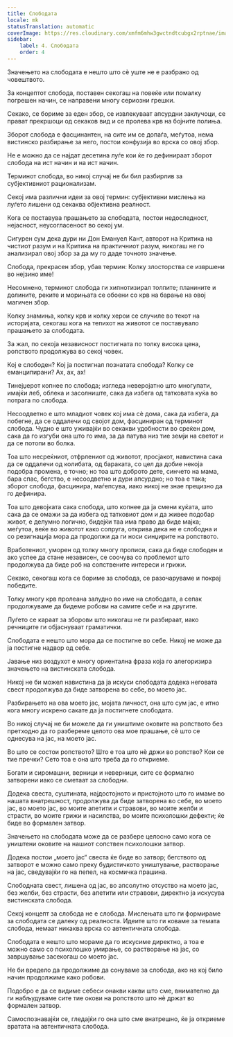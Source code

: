 ```yaml
---
title: Слободата
locale: mk
statusTranslation: automatic
coverImage: https://res.cloudinary.com/xmfm6mhw3gwctndtcubgx2rptnae/image/upload/v1741354419/small_cover_la_gran_rebelion_28716e29d2.webp
sidebar:
    label: 4. Слободата
    order: 4
---
```

Значењето на слободата е нешто што сè уште не е разбрано од човештвото.

За концептот слобода, поставен секогаш на повеќе или помалку погрешен начин, се направени многу сериозни грешки.

Секако, се бориме за еден збор, се извлекуваат апсурдни заклучоци, се прават прекршоци од секаков вид и се пролева крв на бојните полиња.

Зборот слобода е фасцинантен, на сите им се допаѓа, меѓутоа, нема вистинско разбирање за него, постои конфузија во врска со овој збор.

Не е можно да се најдат десетина луѓе кои ќе го дефинираат зборот слобода на ист начин и на ист начин.

Терминот слобода, во никој случај не би бил разбирлив за субјективниот рационализам.

Секој има различни идеи за овој термин: субјективни мислења на луѓето лишени од секаква објективна реалност.

Кога се поставува прашањето за слободата, постои недоследност, нејасност, неусогласеност во секој ум.

Сигурен сум дека дури ни Дон Емануел Кант, авторот на Критика на чистиот разум и на Критика на практичниот разум, никогаш не го анализирал овој збор за да му го даде точното значење.

Слобода, прекрасен збор, убав термин: Колку злосторства се извршени во нејзино име!

Несомнено, терминот слобода ги хипнотизирал толпите; планините и долините, реките и морињата се обоени со крв на барање на овој магичен збор.

Колку знамиња, колку крв и колку херои се случиле во текот на историјата, секогаш кога на тепихот на животот се поставувало прашањето за слободата.

За жал, по секоја независност постигната по толку висока цена, ропството продолжува во секој човек.

Кој е слободен? Кој ја постигнал познатата слобода? Колку се еманципирани? Ах, ах, ах!

Тинејџерот копнее по слобода; изгледа неверојатно што многупати, имајќи леб, облека и засолниште, сака да избега од татковата куќа во потрага по слобода.

Несоодветно е што младиот човек кој има сè дома, сака да избега, да побегне, да се оддалечи од својот дом, фасциниран од терминот слобода. Чудно е што уживајќи во секакви удобности во среќен дом, сака да го изгуби она што го има, за да патува низ тие земји на светот и да се потопи во болка.

Тоа што несреќниот, отфрлениот од животот, просјакот, навистина сака да се оддалечи од колибата, од бараката, со цел да добие некоја подобра промена, е точно; но тоа што доброто дете, синчето на мама, бара спас, бегство, е несоодветно и дури апсурдно; но тоа е така; зборот слобода, фасцинира, маѓепсува, иако никој не знае прецизно да го дефинира.

Тоа што девојката сака слобода, што копнее да ја смени куќата, што сака да се омажи за да избега од татковиот дом и да живее подобар живот, е делумно логично, бидејќи таа има право да биде мајка; меѓутоа, веќе во животот како сопруга, открива дека не е слободна и со резигнација мора да продолжи да ги носи синџирите на ропството.

Вработениот, уморен од толку многу прописи, сака да биде слободен и ако успее да стане независен, се соочува со проблемот што продолжува да биде роб на сопствените интереси и грижи.

Секако, секогаш кога се бориме за слобода, се разочаруваме и покрај победите.

Толку многу крв пролеана залудно во име на слободата, а сепак продолжуваме да бидеме робови на самите себе и на другите.

Луѓето се караат за зборови што никогаш не ги разбираат, иако речниците ги објаснуваат граматички.

Слободата е нешто што мора да се постигне во себе. Никој не може да ја постигне надвор од себе.

Јавање низ воздухот е многу ориентална фраза која го алегоризира значењето на вистинската слобода.

Никој не би можел навистина да ја искуси слободата додека неговата свест продолжува да биде затворена во себе, во моето јас.

Разбирањето на ова моето јас, мојата личност, она што сум јас, е итно кога многу искрено сакате да ја постигнете слободата.

Во никој случај не би можеле да ги уништиме оковите на ропството без претходно да го разбереме целото ова мое прашање, сè што се однесува на јас, на моето јас.

Во што се состои ропството? Што е тоа што нè држи во ропство? Кои се тие пречки? Сето тоа е она што треба да го откриеме.

Богати и сиромашни, верници и неверници, сите се формално затворени иако се сметаат за слободни.

Додека свеста, суштината, најдостојното и пристојното што го имаме во нашата внатрешност, продолжува да биде затворена во себе, во моето јас, во моето јас, во моите апетити и стравови, во моите желби и страсти, во моите грижи и насилства, во моите психолошки дефекти; ќе биде во формален затвор.

Значењето на слободата може да се разбере целосно само кога се уништени оковите на нашиот сопствен психолошки затвор.

Додека постои „моето јас“ свеста ќе биде во затвор; бегството од затворот е можно само преку будистичкото уништување, растворање на јас, сведувајќи го на пепел, на космичка прашина.

Слободната свест, лишена од јас, во апсолутно отсуство на моето јас, без желби, без страсти, без апетити или стравови, директно ја искусува вистинската слобода.

Секој концепт за слобода не е слобода. Мислењата што ги формираме за слободата се далеку од реалноста. Идеите што ги коваме за темата слобода, немаат никаква врска со автентичната слобода.

Слободата е нешто што мораме да го искусиме директно, а тоа е можно само со психолошко умирање, со растворање на јас, со завршување засекогаш со моето јас.

Не би вредело да продолжиме да сонуваме за слобода, ако на кој било начин продолжиме како робови.

Подобро е да се видиме себеси онакви какви што сме, внимателно да ги набљудуваме сите тие окови на ропството што нè држат во формален затвор.

Самоспознавајќи се, гледајќи го она што сме внатрешно, ќе ја откриеме вратата на автентичната слобода.

